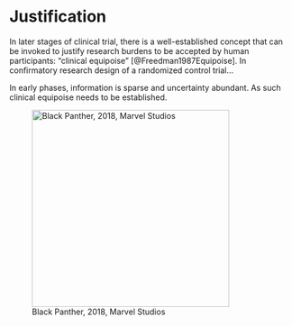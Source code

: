 # Justification
In later stages of clinical trial, there is a well-established concept that can be invoked to justify  research burdens to be accepted by human participants: "clinical equipoise" [@Freedman1987Equipoise]. In confirmatory research design of a randomized control trial...

In early phases, information is sparse and uncertainty abundant. As such clinical equipoise needs to be established.


![Black Panther, 2018, Marvel Studios](https://media.giphy.com/media/1SwSneBv946CZVYaNm/giphy.gif){width=350px}

